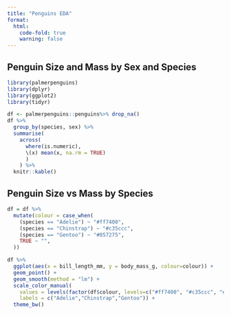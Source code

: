 ```yaml
---
title: "Penguins EDA"
format:
  html:
    code-fold: true
    warning: false
---
```


## Penguin Size and Mass by Sex and Species


```r
library(palmerpenguins)
library(dplyr)
library(ggplot2)
library(tidyr)
```


```r
df <- palmerpenguins::penguins%>% drop_na()
df %>%
  group_by(species, sex) %>%
  summarise(
    across(
      where(is.numeric), 
      \(x) mean(x, na.rm = TRUE)
      )
    ) %>%
  knitr::kable()
```

## Penguin Size vs Mass by Species


```r
df = df %>%
  mutate(colour = case_when(
    (species == "Adelie") ~ "#ff7400",
    (species == "Chinstrap") ~ "#c35ccc",
    (species == "Gentoo") ~ "#057275",
    TRUE ~ "",
  ))

df %>%
  ggplot(aes(x = bill_length_mm, y = body_mass_g, colour=colour)) +
  geom_point() + 
  geom_smooth(method = "lm") +
  scale_color_manual(
    values = levels(factor(df$colour, levels=c("#ff7400", "#c35ccc", "#057275"))), 
    labels = c("Adelie","Chinstrap","Gentoo")) +
  theme_bw()
```
